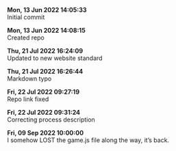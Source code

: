 **Mon, 13 Jun 2022 14:05:33**  
Initial commit



**Mon, 13 Jun 2022 14:08:15**  
Created repo



**Thu, 21 Jul 2022 16:24:09**  
Updated to new website standard



**Thu, 21 Jul 2022 16:26:44**  
Markdown typo



**Fri, 22 Jul 2022 09:27:19**  
Repo link fixed



**Fri, 22 Jul 2022 09:31:24**  
Correcting process description



**Fri, 09 Sep 2022 10:00:00**  
I somehow LOST the game.js file along the way, it's back.



